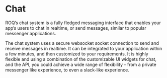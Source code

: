 
# Chat

ROQ’s chat system is a fully fledged messaging interface that enables your app’s users to chat in realtime, or send
messages, similar to popular messenger applications.

The chat system uses a secure websocket socket connection to send and receive messages in realtime. It can be integrated
to your application within a few minutes, and then customized to your requirements. It is highly flexible and using a
combination of the customizable UI widgets for chat, and the API, you could achieve a wide range of flexibility - from a
private messenger like experience, to even a slack-like experience. 